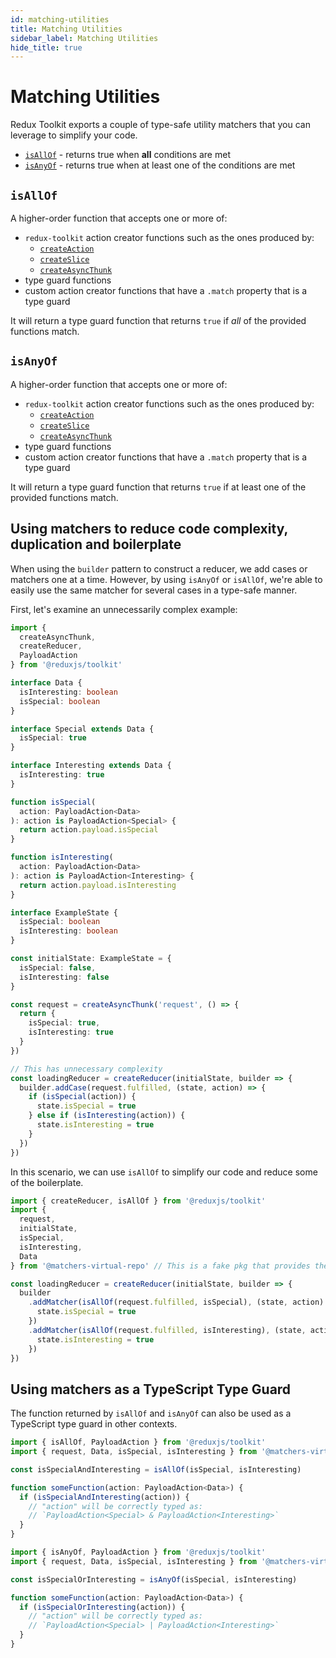 ```yaml
---
id: matching-utilities
title: Matching Utilities
sidebar_label: Matching Utilities
hide_title: true
---
```


# Matching Utilities

Redux Toolkit exports a couple of type-safe utility matchers that you can leverage to simplify your code.

- [`isAllOf`](#isallof) - returns true when **all** conditions are met
- [`isAnyOf`](#isanyof) - returns true when at least one of the conditions are met

## `isAllOf`

A higher-order function that accepts one or more of:

- `redux-toolkit` action creator functions such as the ones produced by:
  - [`createAction`](./createAction)
  - [`createSlice`](./createSlice#return-value)
  - [`createAsyncThunk`](./createAsyncThunk#promise-lifecycle-actions)
- type guard functions
- custom action creator functions that have a `.match` property that is a type guard

It will return a type guard function that returns `true` if _all_ of the provided functions match.

## `isAnyOf`

A higher-order function that accepts one or more of:

- `redux-toolkit` action creator functions such as the ones produced by:
  - [`createAction`](./createAction)
  - [`createSlice`](./createSlice#return-value)
  - [`createAsyncThunk`](./createAsyncThunk#promise-lifecycle-actions)
- type guard functions
- custom action creator functions that have a `.match` property that is a type guard

It will return a type guard function that returns `true` if at least one of the provided functions match.

## Using matchers to reduce code complexity, duplication and boilerplate

When using the `builder` pattern to construct a reducer, we add cases or matchers one at a time. However, by using `isAnyOf` or `isAllOf`,
we're able to easily use the same matcher for several cases in a type-safe manner.

First, let's examine an unnecessarily complex example:

```ts title="Example without using a matcher utility"
import {
  createAsyncThunk,
  createReducer,
  PayloadAction
} from '@reduxjs/toolkit'

interface Data {
  isInteresting: boolean
  isSpecial: boolean
}

interface Special extends Data {
  isSpecial: true
}

interface Interesting extends Data {
  isInteresting: true
}

function isSpecial(
  action: PayloadAction<Data>
): action is PayloadAction<Special> {
  return action.payload.isSpecial
}

function isInteresting(
  action: PayloadAction<Data>
): action is PayloadAction<Interesting> {
  return action.payload.isInteresting
}

interface ExampleState {
  isSpecial: boolean
  isInteresting: boolean
}

const initialState: ExampleState = {
  isSpecial: false,
  isInteresting: false
}

const request = createAsyncThunk('request', () => {
  return {
    isSpecial: true,
    isInteresting: true
  }
})

// This has unnecessary complexity
const loadingReducer = createReducer(initialState, builder => {
  builder.addCase(request.fulfilled, (state, action) => {
    if (isSpecial(action)) {
      state.isSpecial = true
    } else if (isInteresting(action)) {
      state.isInteresting = true
    }
  })
})
```

In this scenario, we can use `isAllOf` to simplify our code and reduce some of the boilerplate.

```ts title="Refactoring with isAllOf"
import { createReducer, isAllOf } from '@reduxjs/toolkit'
import {
  request,
  initialState,
  isSpecial,
  isInteresting,
  Data
} from '@matchers-virtual-repo' // This is a fake pkg that provides the types shown above

const loadingReducer = createReducer(initialState, builder => {
  builder
    .addMatcher(isAllOf(request.fulfilled, isSpecial), (state, action) => {
      state.isSpecial = true
    })
    .addMatcher(isAllOf(request.fulfilled, isInteresting), (state, action) => {
      state.isInteresting = true
    })
})
```

## Using matchers as a TypeScript Type Guard

The function returned by `isAllOf` and `isAnyOf` can also be used as a TypeScript type guard in other contexts.

```ts title="Using isAllOf as a type guard"
import { isAllOf, PayloadAction } from '@reduxjs/toolkit'
import { request, Data, isSpecial, isInteresting } from '@matchers-virtual-repo' // This is a fake pkg that provides the types shown above

const isSpecialAndInteresting = isAllOf(isSpecial, isInteresting)

function someFunction(action: PayloadAction<Data>) {
  if (isSpecialAndInteresting(action)) {
    // "action" will be correctly typed as:
    // `PayloadAction<Special> & PayloadAction<Interesting>`
  }
}
```

```ts title="Using isAnyOf as a type guard"
import { isAnyOf, PayloadAction } from '@reduxjs/toolkit'
import { request, Data, isSpecial, isInteresting } from '@matchers-virtual-repo' // this is a fake pkg that provides the types shown above

const isSpecialOrInteresting = isAnyOf(isSpecial, isInteresting)

function someFunction(action: PayloadAction<Data>) {
  if (isSpecialOrInteresting(action)) {
    // "action" will be correctly typed as:
    // `PayloadAction<Special> | PayloadAction<Interesting>`
  }
}
```
